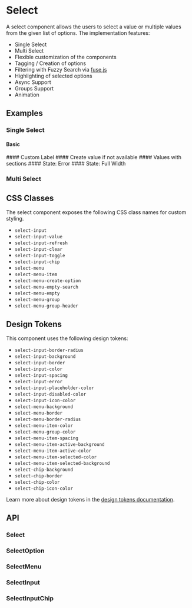 
<Meta title="Docs/Components/Form/Select" />

# Select
A select component allows the users to select a value or multiple values from the given list of options. The
implementation features:

- Single Select
- Multi Select
- Flexible customization of the components
- Tagging / Creation of options
- Filtering with Fuzzy Search via [fuse.js](https://github.com/reaviz/react-use-fuzzy)
- Highlighting of selected options
- Async Support
- Groups Support
- Animation

## Examples
### Single Select
#### Basic
<Canvas sourceState="shown" of={SingleSelectStories.Basic} />
#### Custom Label
<Canvas of={SingleSelectStories.CustomLabels} />
#### Create value if not available
<Canvas of={SingleSelectStories.Createable} />
#### Values with sections
<Canvas of={SingleSelectStories.Groups} />
#### State: Error
<Canvas of={SingleSelectStories.Error} />
#### State: Full Width
<Canvas of={SingleSelectStories.FluidWidth} />

### Multi Select
<Canvas sourceState="shown" of={MultiSelectStories.Basic} />

## CSS Classes
The select component exposes the following CSS class names for custom
styling.

- `select-input`
- `select-input-value`
- `select-input-refresh`
- `select-input-clear`
- `select-input-toggle`
- `select-input-chip`
- `select-menu`
- `select-menu-item`
- `select-menu-create-option`
- `select-menu-empty-search`
- `select-menu-empty`
- `select-menu-group`
- `select-menu-group-header`

## Design Tokens
This component uses the following design tokens:

- `select-input-border-radius`
- `select-input-background`
- `select-input-border`
- `select-input-color`
- `select-input-spacing`
- `select-input-error`
- `select-input-placeholder-color`
- `select-input-disabled-color`
- `select-input-icon-color`
- `select-menu-background`
- `select-menu-border`
- `select-menu-border-radius`
- `select-menu-item-color`
- `select-menu-group-color`
- `select-menu-item-spacing`
- `select-menu-item-active-background`
- `select-menu-item-active-color`
- `select-menu-item-selected-color`
- `select-menu-item-selected-background`
- `select-chip-background`
- `select-chip-border`
- `select-chip-color`
- `select-chip-icon-color`

Learn more about design tokens in the [design tokens documentation](?path=/story/docs-design-tokens-getting-startedpage).

## API

### Select
<ArgTypes of={Select} />

### SelectOption
<ArgTypes of={SelectOption} />

### SelectMenu
<ArgTypes of={SelectMenu} />

### SelectInput
<ArgTypes of={SelectInput} />

### SelectInputChip
<ArgTypes of={SelectInputChip} />
